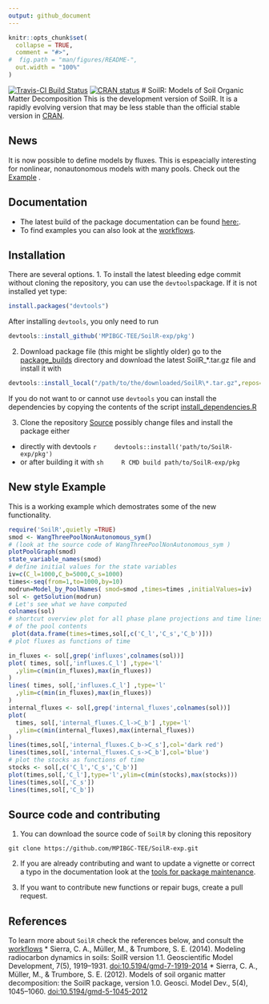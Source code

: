 ```yaml
---
output: github_document
---
```

<!-- README.md is generated from README.Rmd. by scripts/knit_READMEs.R which builds the cran and the github readme which share the same figures but must use different relative paths to them -->

```r
knitr::opts_chunk$set(
  collapse = TRUE,
  comment = "#>",
#  fig.path = "man/figures/README-",
  out.width = "100%"
)
```
[![Travis-CI Build Status](https://travis-ci.org/MPIBGC-TEE/SoilR-exp.svg?branch=master)](https://travis-ci.org/MPIBGC-TEE/SoilR-exp)
[![CRAN status](https://www.r-pkg.org/badges/version/SoilR)](https://CRAN.R-project.org/package=SoilR)
# SoilR: Models of Soil Organic Matter Decomposition
This is the development version of SoilR. It is a rapidly evolving version that may be less
stable than the official stable version in [CRAN](https://cran.r-project.org/web/packages/SoilR/index.html).

## News 
It is now possible to define models by fluxes. This is espeacially interesting for nonlinear, nonautonomous models
with many pools.
Check out the [Example](newStyleExample) .

## Documentation
* The latest build of the package documentation can be found [here:](https://mpibgc-tee.github.io/SoilR-exp/).
* To find examples you can also look at the [workflows](http://www.bgc-jena.mpg.de/TEE/software/soilr/).


## Installation
There are several options.
1. To install the latest bleeding edge commit without cloning the repository, 
you can use the `devtools`package.
If it is not installed yet type:

```r
install.packages("devtools")
```

After installing `devtools`, you only need to run

```r
devtools::install_github('MPIBGC-TEE/SoilR-exp/pkg')
```

2. Download package file (this might be slightly older) 
  go to the [package_builds](https://github.com/MPIBGC-TEE/SoilR-exp/tree/master/scripts/package_builds) directory
  and download the latest SoilR_\*.tar.gz file
  and install it with 
  ```r
  devtools::install_local("/path/to/the/downloaded/SoilR\*.tar.gz",repos=NULL)
  ```
  If you do not want to or cannot use ```devtools``` you can install the dependencies by copying the contents of the script
  [install_dependencies.R](https://github.com/MPIBGC-TEE/SoilR-exp/tree/master/scripts/install_dependencies.R)

3. Clone the repository [Source](#source)
  possibly change files and install the package 
  either 
  * directly with devtools
    ```r
    devtools::install('path/to/SoilR-exp/pkg')
    ```
  * or after building it with 
    ```sh
    R CMD build path/to/SoilR-exp/pkg
    ```

## New style Example
 <a name="newStyleExample"></a>
This is a working example which demostrates some of the new functionality.

```r
require('SoilR',quietly =TRUE)
smod <- WangThreePoolNonAutonomous_sym() 
# (look at the source code of WangThreePoolNonAutonomous_sym )
plotPoolGraph(smod)
state_variable_names(smod)
# define initial values for the state variables
iv=c(C_l=1000,C_b=5000,C_s=1000)
times<-seq(from=1,to=1000,by=10)
modrun=Model_by_PoolNames( smod=smod ,times=times ,initialValues=iv)
sol <- getSolution(modrun)
# Let's see what we have computed
colnames(sol)
# shortcut overview plot for all phase plane projections and time lines
# of the pool contents
 plot(data.frame(times=times,sol[,c('C_l','C_s','C_b')]))
# plot fluxes as functions of time

in_fluxes <- sol[,grep('influxes',colnames(sol))]
plot( times, sol[,'influxes.C_l'] ,type='l'
  ,ylim=c(min(in_fluxes),max(in_fluxes))
)
lines( times, sol[,'influxes.C_l'] ,type='l'
  ,ylim=c(min(in_fluxes),max(in_fluxes))
)
internal_fluxes <- sol[,grep('internal_fluxes',colnames(sol))]
plot(
  times, sol[,'internal_fluxes.C_l->C_b'] ,type='l'
  ,ylim=c(min(internal_fluxes),max(internal_fluxes))
)
lines(times,sol[,'internal_fluxes.C_b->C_s'],col='dark red')
lines(times,sol[,'internal_fluxes.C_s->C_b'],col='blue')
# plot the stocks as functions of time
stocks <- sol[,c('C_l','C_s','C_b')]
plot(times,sol[,'C_l'],type='l',ylim=c(min(stocks),max(stocks)))
lines(times,sol[,'C_s'])
lines(times,sol[,'C_b'])
```
## Source code and contributing


1. You can download the source code of `SoilR` by cloning this repository
<a name='source'></a>
```
git clone https://github.com/MPIBGC-TEE/SoilR-exp.git
```
2. If you are already contributing and want to update a vignette or correct a typo in the documentation 
look at the [tools for package maintenance](scripts/README.md).

3. If you want to contribute new functions or repair bugs, create  a pull request.


## References
To learn more about `SoilR` check the references below, and consult the
[workflows](http://www.bgc-jena.mpg.de/TEE/software/soilr/)
* Sierra, C. A., Müller, M., & Trumbore, S. E. (2014). Modeling radiocarbon dynamics in soils: SoilR version 1.1. Geoscientific Model Development, 7(5), 1919–1931. [doi:10.5194/gmd-7-1919-2014](https://www.geosci-model-dev.net/7/1919/2014/)
* Sierra, C. A., Müller, M., & Trumbore, S. E. (2012). Models of soil organic matter decomposition: the SoilR package, version 1.0. Geosci. Model Dev., 5(4), 1045–1060. [doi:10.5194/gmd-5-1045-2012](https://www.geosci-model-dev.net/5/1045/2012/)

